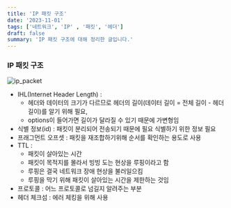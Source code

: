 ```yaml
---
title: 'IP 패킷 구조'
date: '2023-11-01'
tags: ['네트워크', 'IP' , '패킷', '헤더']
draft: false
summary: 'IP 패킷 구조에 대해 정리한 글입니다.'
---
```

### IP 패킷 구조
<Image alt="ip_packet" src="/static/images/ip_packet.png" width={800} height={800} />


- IHL(Internet Header Length) :
    - 헤더와 데이터의 크기가 다르므로 헤더의 길이(데이터 길이 = 전체 길이 - 헤더 길이)를 알기 위해 필요,
    - options이 들어가면 길이가 달라질 수 있기 때문에 가변형임
- 식별 정보(id) : 패킷이 분리되어 전송되기 때문에 필요 식별하기 위한 정보 필요
- 프래그먼트 오프셋 : 패킷을 재조합하기위해 순서를 확인하는 용도로 사용
- TTL :
    - 패킷이 살아있는 시간
    - 패킷이 목적지를 몰라서 빙빙 도는 현상을 루핑이라고 함
    - 루핑은 결국 네트워크 장애 현상을 불러일으킴
    - 루핑을 막기 위해 패킷이 살아있는 시간을 제한하는 것임
- 프로토콜 : 어느 프로토콜로 넘길지 알려주는 부분
- 헤더 체크섬 : 에러 체킹을 위해 사용